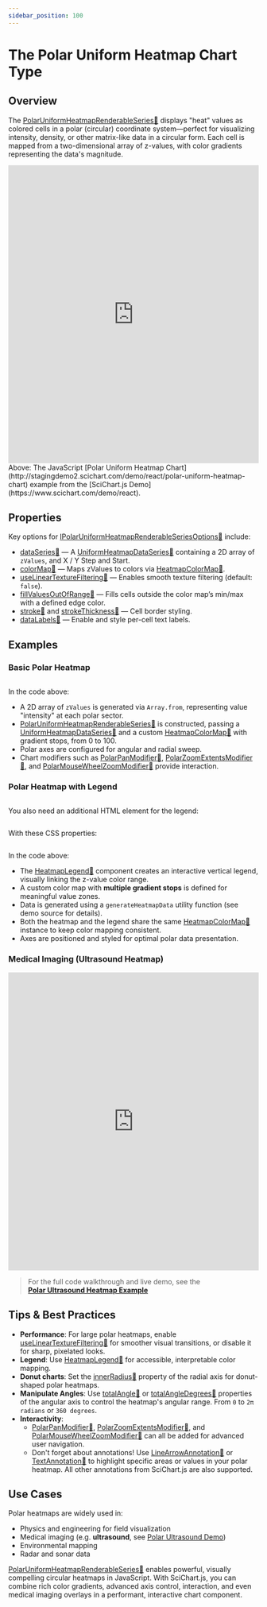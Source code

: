 ```yaml
---
sidebar_position: 100
---
```



# The Polar Uniform Heatmap Chart Type

## Overview

The [PolarUniformHeatmapRenderableSeries:blue_book:](https://www.scichart.com/documentation/js/v4/typedoc/classes/polaruniformheatmaprenderableseries.html) displays "heat" values as colored cells in a polar (circular) coordinate system—perfect for visualizing intensity, density, or other matrix-like data in a circular form. Each cell is mapped from a two-dimensional array of z-values, with color gradients representing the data's magnitude.

<iframe src="http://stagingdemo2.scichart.com/demo/iframe/polar-uniform-heatmap-chart" width="100%" height="600px" frameborder="0"></iframe>

<div style={{textAlign: "center"}}> 
Above: The JavaScript [Polar Uniform Heatmap Chart](http://stagingdemo2.scichart.com/demo/react/polar-uniform-heatmap-chart) example from the [SciChart.js Demo](https://www.scichart.com/demo/react).
</div>

## Properties

Key options for [IPolarUniformHeatmapRenderableSeriesOptions:blue_book:](https://www.scichart.com/documentation/js/v4/typedoc/interfaces/ipolaruniformheatmaprenderableseriesoptions.html) include:

- [dataSeries:blue_book:](https://www.scichart.com/documentation/js/v4/typedoc/interfaces/iheatmaprenderableseriesoptions.html#dataseries) — A [UniformHeatmapDataSeries:blue_book:](https://www.scichart.com/documentation/js/v4/typedoc/classes/uniformheatmapdataseries.html) containing a 2D array of `zValues`, and X / Y Step and Start.
- [colorMap:blue_book:](https://www.scichart.com/documentation/js/v4/typedoc/classes/heatmapcolormap.html) — Maps zValues to colors via [HeatmapColorMap:blue_book:](https://www.scichart.com/documentation/js/v4/typedoc/interfaces/iheatmapcolormapoptions.html#gradientstops).
- [useLinearTextureFiltering:blue_book:](https://www.scichart.com/documentation/js/v4/typedoc/interfaces/iheatmaprenderableseriesoptions.html#uselineartexturefiltering) — Enables smooth texture filtering (default: `false`).
- [fillValuesOutOfRange:blue_book:](https://www.scichart.com/documentation/js/v4/typedoc/interfaces/iheatmaprenderableseriesoptions.html#fillvaluesoutofrange) — Fills cells outside the color map’s min/max with a defined edge color.
- [stroke:blue_book:](https://www.scichart.com/documentation/js/v4/typedoc/interfaces/iheatmaprenderableseriesoptions.html#stroke) and [strokeThickness:blue_book:](https://www.scichart.com/documentation/js/v4/typedoc/interfaces/iheatmaprenderableseriesoptions.html#strokethickness) — Cell border styling.
- [dataLabels:blue_book:](https://www.scichart.com/documentation/js/v4/typedoc/interfaces/iheatmaprenderableseriesoptions.html#datalabels) — Enable and style per-cell text labels.

## Examples

### Basic Polar Heatmap

```ts showLineNumbers {22-23,26,28,40,42,50-70} file=./Basic/demo.ts start=region_A_start end=region_A_end
```

<ChartPreviewWrapper jsContent={basicPolarHeatmap} />

In the code above:
- A 2D array of `zValues` is generated via `Array.from`, representing value "intensity" at each polar sector.
- [PolarUniformHeatmapRenderableSeries:blue_book:](https://www.scichart.com/documentation/js/v4/typedoc/classes/polaruniformheatmaprenderableseries.html) is constructed, passing a [UniformHeatmapDataSeries:blue_book:](https://www.scichart.com/documentation/js/v4/typedoc/classes/uniformheatmapdataseries.html) and a custom [HeatmapColorMap:blue_book:](https://www.scichart.com/documentation/js/v4/typedoc/classes/heatmapcolormap.html) with gradient stops, from 0 to 100.
- Polar axes are configured for angular and radial sweep.
- Chart modifiers such as [PolarPanModifier:blue_book:](https://www.scichart.com/documentation/js/v4/typedoc/classes/polarpanmodifier.html), [PolarZoomExtentsModifier:blue_book:](https://www.scichart.com/documentation/js/v4/typedoc/classes/polarzoomextentsmodifier.html), and [PolarMouseWheelZoomModifier:blue_book:](https://www.scichart.com/documentation/js/v4/typedoc/classes/polarmousewheelzoommodifier.html) provide interaction.

### Polar Heatmap with Legend

```ts showLineNumbers {1-8,23,27,54} file=./LegendHeatmap/demo.ts start=region_A_start end=region_A_end
```
You also need an additional HTML element for the legend:

```html showLineNumbers {3} file=./LegendHeatmap/demo.html
```

With these CSS properties:

```css showLineNumbers {10-16} file=./LegendHeatmap/demo.css
```


<ChartPreviewWrapper jsContent={legendHeatmap} />


In the code above:
- The [HeatmapLegend:blue_book:](https://www.scichart.com/documentation/js/v4/typedoc/classes/heatmaplegend.html) component creates an interactive vertical legend, visually linking the z-value color range.
- A custom color map with **multiple gradient stops** is defined for meaningful value zones.
- Data is generated using a `generateHeatmapData` utility function (see demo source for details).
- Both the heatmap and the legend share the same [HeatmapColorMap:blue_book:](https://www.scichart.com/documentation/js/v4/typedoc/classes/heatmapcolormap.html) instance to keep color mapping consistent.
- Axes are positioned and styled for optimal polar data presentation.

### Medical Imaging (Ultrasound Heatmap)

<iframe src="http://stagingdemo2.scichart.com/demo/iframe/polar-uniform-heatmap-ultrasound" width="100%" height="600px" frameborder="0"></iframe>

> For the full code walkthrough and live demo, see the  
> **[Polar Ultrasound Heatmap Example](http://stagingdemo2.scichart.com/demo/react/polar-ultrasound-heatmap)**


## Tips & Best Practices

- **Performance**: For large polar heatmaps, enable [useLinearTextureFiltering:blue_book:](https://www.scichart.com/documentation/js/v4/typedoc/interfaces/iheatmaprenderableseriesoptions.html#uselineartexturefiltering) for smoother visual transitions, or disable it for sharp, pixelated looks.
- **Legend**: Use [HeatmapLegend:blue_book:](https://www.scichart.com/documentation/js/v4/typedoc/classes/heatmaplegend.html) for accessible, interpretable color mapping.
- **Donut charts**: Set the [innerRadius:blue_book:](https://www.scichart.com/documentation/js/v4/typedoc/interfaces/ipolaraxisoptions.html#innerradius) property of the radial axis for donut-shaped polar heatmaps.
- **Manipulate Angles**: Use [totalAngle:blue_book:](https://www.scichart.com/documentation/js/v4/typedoc/interfaces/ipolaraxisoptions.html#totalangle) or [totalAngleDegrees:blue_book:](https://www.scichart.com/documentation/js/v4/typedoc/interfaces/ipolaraxisoptions.html#totalangledegrees) properties of the angular axis to control the heatmap's angular range. From `0` to `2π radians` or `360 degrees`.
- **Interactivity**: 
  - [PolarPanModifier:blue_book:](https://www.scichart.com/documentation/js/v4/typedoc/classes/polarpanmodifier.html), [PolarZoomExtentsModifier:blue_book:](https://www.scichart.com/documentation/js/v4/typedoc/classes/polarzoomextentsmodifier.html), and [PolarMouseWheelZoomModifier:blue_book:](https://www.scichart.com/documentation/js/v4/typedoc/classes/polarmousewheelzoommodifier.html) can all be added for advanced user navigation.
  - Don't forget about annotations! Use [LineArrowAnnotation:blue_book:](https://www.scichart.com/documentation/js/v4/typedoc/classes/linearrowannotation.html) or [TextAnnotation:blue_book:](https://www.scichart.com/documentation/js/v4/typedoc/classes/textannotation.html) to highlight specific areas or values in your polar heatmap. All other annotations from SciChart.js are also supported.

## Use Cases

Polar heatmaps are widely used in:
- Physics and engineering for field visualization
- Medical imaging (e.g. **ultrasound**, see [Polar Ultrasound Demo](http://stagingdemo2.scichart.com/demo/react/polar-ultrasound-heatmap))
- Environmental mapping
- Radar and sonar data

[PolarUniformHeatmapRenderableSeries:blue_book:](https://www.scichart.com/documentation/js/v4/typedoc/classes/polaruniformheatmaprenderableseries.html) enables powerful, visually compelling circular heatmaps in JavaScript. With SciChart.js, you can combine rich color gradients, advanced axis control, interaction, and even medical imaging overlays in a performant, interactive chart component.